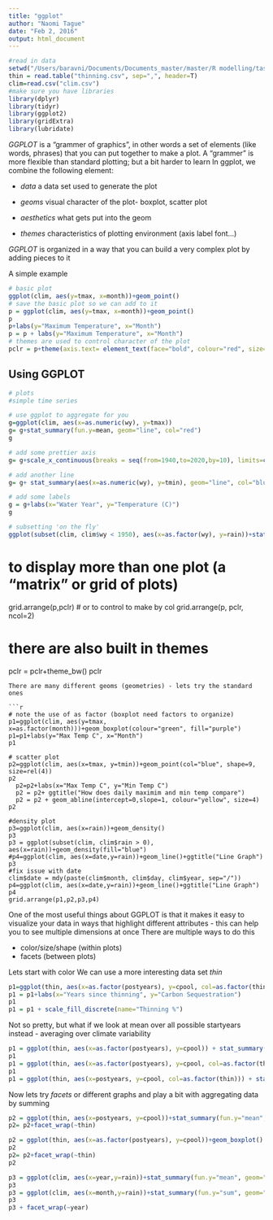 ```yaml
---
title: "ggplot"
author: "Naomi Tague"
date: "Feb 2, 2016"
output: html_document
---
```


```r
#read in data
setwd("/Users/baravni/Documents/Documents_master/master/R modelling/task1/Writing_Function/HebrewU-master/data")
thin = read.table("thinning.csv", sep=",", header=T)
clim=read.csv("clim.csv")
#make sure you have libraries
library(dplyr)
library(tidyr)
library(ggplot2)
library(gridExtra)
library(lubridate)

```
*GGPLOT* is a "grammer of graphics", in other words a set of elements (like words, phrases) that you can put together to make a plot. A "grammer" is more flexible than standard plotting; but a bit harder to learn
In ggplot, we combine the following element:

* *data* a data set used to generate the plot

* *geoms* visual character of the plot- boxplot, scatter plot

* *aesthetics* what gets put into the geom

* *themes* characteristics of plotting environment (axis label font...)

*GGPLOT* is organized in a way that you can build a very complex plot by adding pieces to it

 A simple example

```r
# basic plot
ggplot(clim, aes(y=tmax, x=month))+geom_point()
# save the basic plot so we can add to it
p = ggplot(clim, aes(y=tmax, x=month))+geom_point()
p
p+labs(y="Maximum Temperature", x="Month")
p = p + labs(y="Maximum Temperature", x="Month")
# themes are used to control character of the plot
pclr = p+theme(axis.text= element_text(face="bold", colour="red", size=14))
```
## Using GGPLOT

```r
# plots
#simple time series

# use ggplot to aggregate for you
g=ggplot(clim, aes(x=as.numeric(wy), y=tmax))
g= g+stat_summary(fun.y=mean, geom="line", col="red")
g 

# add some prettier axis
g= g+scale_x_continuous(breaks = seq(from=1940,to=2020,by=10), limits=c(1940,2020))

# add another line
g= g+ stat_summary(aes(x=as.numeric(wy), y=tmin), geom="line", col="blue", fun.y=mean)

# add some labels
g = g+labs(x="Water Year", y="Temperature (C)")
g

# subsetting 'on the fly'
ggplot(subset(clim, clim$wy < 1950), aes(x=as.factor(wy), y=rain))+stat_summary(fun.y=sum, geom="bar", col="green", fill="blue")+labs(x="Water Year",y="Rain (mm)")


```
# to display more than one plot (a "matrix" or grid of plots)

grid.arrange(p,pclr)
# or to control to make by col
grid.arrange(p, pclr, ncol=2)

# there are also built in themes
pclr = pclr+theme_bw()
pclr
```
There are many different geoms (geometries) - lets try the standard ones

```r

# note the use of as factor (boxplot need factors to organize)
p1=ggplot(clim, aes(y=tmax, x=as.factor(month)))+geom_boxplot(colour="green", fill="purple")
p1=p1+labs(y="Max Temp C", x="Month")
p1

# scatter plot
p2=ggplot(clim, aes(x=tmax, y=tmin))+geom_point(col="blue", shape=9, size=rel(4))
p2
  p2=p2+labs(x="Max Temp C", y="Min Temp C") 
  p2 = p2+ ggtitle("How does daily maximim and min temp compare")
  p2 = p2 + geom_abline(intercept=0,slope=1, colour="yellow", size=4)
p2

#density plot
p3=ggplot(clim, aes(x=rain))+geom_density()
p3
p3 = ggplot(subset(clim, clim$rain > 0), aes(x=rain))+geom_density(fill="blue")
#p4=ggplot(clim, aes(x=date,y=rain))+geom_line()+ggtitle("Line Graph")
p3
#fix issue with date
clim$date = mdy(paste(clim$month, clim$day, clim$year, sep="/"))
p4=ggplot(clim, aes(x=date,y=rain))+geom_line()+ggtitle("Line Graph")
p4
grid.arrange(p1,p2,p3,p4)
```
One of the most useful things about GGPLOT is that it makes it easy to visualize your data in ways that highlight different attributes - this can help you to see multiple dimensions at once
There are multiple ways to do this

* color/size/shape (within plots)
* facets  (between plots)

Lets start with color
We can use a more interesting data set *thin*



```r
p1=ggplot(thin, aes(x=as.factor(postyears), y=cpool, col=as.factor(thin)))+geom_boxplot()
p1 = p1+labs(x="Years since thinning", y="Carbon Sequestration")
p1
p1 = p1 + scale_fill_discrete(name="Thinning %")

```

Not so pretty, but what if we look at mean over all possible startyears instead - averaging over climate variability
```r

p1 = ggplot(thin, aes(x=as.factor(postyears), y=cpool)) + stat_summary(fun.y="mean", geom="bar")
p1
p1 = ggplot(thin, aes(x=as.factor(postyears), y=cpool, col=as.factor(thin))) + stat_summary(fun.y="mean", geom="point")
p1
p1 = ggplot(thin, aes(x=postyears, y=cpool, col=as.factor(thin))) + stat_summary(fun.y="mean", geom="line")

```

Now lets try *facets* or different graphs and play a bit with aggregating data by summing
```r
p2 = ggplot(thin, aes(x=postyears, y=cpool))+stat_summary(fun.y="mean", geom="line")
p2= p2+facet_wrap(~thin)

p2 = ggplot(thin, aes(x=as.factor(postyears), y=cpool))+geom_boxplot()
p2
p2= p2+facet_wrap(~thin)
p2

p3 = ggplot(clim, aes(x=year,y=rain))+stat_summary(fun.y="mean", geom="bar")
p3
p3 = ggplot(clim, aes(x=month,y=rain))+stat_summary(fun.y="sum", geom="bar")
p3
p3 + facet_wrap(~year)
```

